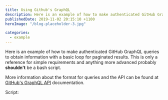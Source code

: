 ```yaml
---
title: Using Github's GraphQL
description: Here is an example of how to make authenticated GitHub GraphQL queries to obtain information with a basic loop for paginated results.
publishedDate: 2019-11-02 20:15:10 +1100
heroImage: "/blog-placeholder-3.jpg"

categories:
  - example
---
```


Here is an example of how to make authenticated GitHub GraphQL queries to obtain information with a basic loop for paginated results. This is only a reference for simple requirements and anything more advanced probably **shouldn't** be a bash script.

More information about the format for queries and the API can be found at [GitHub's GraphQL API](https://developer.github.com/v4/) documentation.

Script:


<GitHubGist id="2b0088ead7fcb6ea2ccfb196818b2be6" file="githubGraphQL.sh" />
<GitHubGist id="2b0088ead7fcb6ea2ccfb196818b2be6" file="sample.query" />
